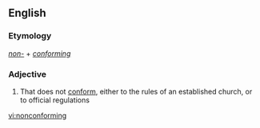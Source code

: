 ==English==
===Etymology===
''[[non-]]'' + ''[[conforming]]''

===Adjective===
{{en-adj|-}}
# That does not [[conform]], either to the rules of an established church, or to official regulations

[[vi:nonconforming]]